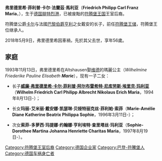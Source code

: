 {{noteTA
|1=zh:弗里德里希; zh-tw:腓特烈
}}
{{Infobox royalty
| name        = 弗里德里希
| birth_date  = {{birth date|1961|6|1}}
| birth_place = {{Flag|西德}}[[腓特烈港_(德國)|腓特烈港]]
| death_date  = {{death date and age|2018|5|9|1961|6|1}}
| death_place = {{Flag|Germany}}[[埃本韋勒|埃本韋勒]]與[[弗龍羅伊特|弗龍羅伊特]]之間
| spouse      = {{marriage|维德的瑪麗|1993}}
| issue       = [[威廉_(符腾堡)|威廉公爵]]<br>愛蜜莉女公爵<br>索菲-多蘿西亞女公爵
| house       = [[符騰堡王朝|符騰堡王朝]]
| father      = [[卡爾_(符騰堡)|符腾堡公爵卡尔]]
| mother      = [[奥尔良的戴安|奥尔良的戴安]]
}}

'''弗里德里希·菲利普·卡尔·法蘭茲·馬利亚'''（'''Friedrich Philipp Carl Franz Maria'''，{{bd|1961年|6月1日|2018年|5月9日|catIdx=F}}），生于[[德国|德国]][[腓特烈港|腓特烈港]]，已被废黜的[[符腾堡王国|符腾堡王国]]王室后裔。

符腾堡公爵[[卡尔_(符腾堡)|卡尔]]与法國[[巴黎伯爵亨利六世|巴黎伯爵亨利]]之女戴安的长子，前任[[符腾堡统治者列表|符腾堡王储]]，符腾堡王位继承人。

2018年5月9日，弗里德里希因車禍，先於其父去世，享年56歲。

==家庭==

1993年11月13日，弗里德里希在Altshausen娶[[维德侯爵|维德]]的瑪麗公主（''Wilhelmine Friederike Pauline Elisabeth '''Marie'''''），现有一子二女：

*长子'''[[威廉_(符腾堡)|威廉·弗里德里希·卡尔·菲利普·阿尔布雷希特·尼库劳斯·埃里克·玛利亚]]'''（'''Wilhelm Friedrich Carl Philipp Albrecht Nikolaus Erich Maria'''，1994年8月13日-）；

*长女'''玛丽-艾米丽·戴安娜·凯瑟琳·贝娅特丽克丝·菲利帕·索菲'''（'''Marie-Amélie Diane Katherine Beatrix Philippa Sophie'''，1996年3月11日-）；

*次女'''索菲-多萝西·玛提娜·约翰娜·亨利埃特·查里塔丝·玛利亚'''（'''Sophie-Dorothee Martina Johanna Henriette Charitas Maria'''，1997年8月19日-）。

{{Authority control}}
[[Category:符腾堡王室后裔|Category:符腾堡王室后裔]]
[[Category:德国企业家|Category:德国企业家]]
[[Category:巴登-符騰堡人|Category:巴登-符騰堡人]]
[[Category:德国车祸身亡者|Category:德国车祸身亡者]]